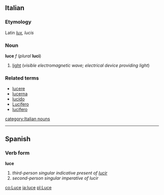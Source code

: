 ==Italian==
===Etymology===
Latin ''[[lux]], lucis''
===Noun===
'''luce''' ''f'' (''plural'' '''luci''')

#[[light]] (''visible electromagnetic wave; electrical device providing light'')

===Related terms===
*[[lucere]]
*[[lucerna]]
*[[lucido]]
*[[Lucifero]]
*[[lucifero]]
[[category:Italian nouns]]
----

==Spanish==
===Verb form===
'''luce'''

# ''third-person singular indicative present of [[lucir]]''
# ''second-person singular imperative of lucir''

[[co:Luce]]
[[ja:luce]]
[[pl:Luce]]